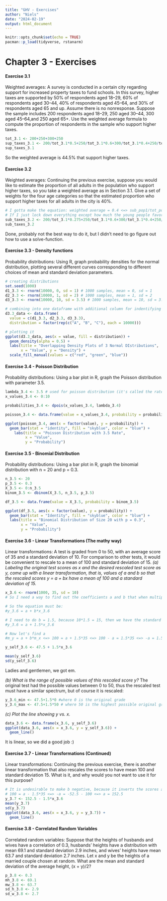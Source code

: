 ```yaml
---
title: "GHV - Exercises"
author: "Niels"
date: "2024-02-19"
output: html_document
---
```


```r
knitr::opts_chunk$set(echo = TRUE)
pacman::p_load(tidyverse, rstanarm)
```

# Chapter 3 - Exercises
#### Exercise 3.1
Weighted averages: A survey is conducted in a certain city regarding support for increased
property taxes to fund schools. In this survey, higher taxes are supported by 50% of respondents
aged 18–29, 60% of respondents aged 30–44, 40% of respondents aged 45–64, and 30% of respondents aged 65 and up. Assume there is no nonresponse. Suppose the sample includes 200 respondents aged 18–29, 250 aged 30–44, 300 aged 45–64,and 250 aged 65+. Use the weighted average formula to compute the proportion of respondents in the sample who support higher taxes.
```r
tot_3.1 <- 200+250+300+250
sup_taxes_3.1 <- 200/tot_3.1*0.5+250/tot_3.1*0.6+300/tot_3.1*0.4+250/tot_3.1*0.3
sup_taxes_3.1
```
So the weighted average is 44.5% that support higher taxes.

#### Exercise 3.2
Weighted averages: Continuing the previous exercise, suppose you would like to estimate the
proportion of all adults in the population who support higher taxes, so you take a weighted
average as in Section 3.1. Give a set of weights for the four age categories so that the estimated
proportion who support higher taxes for all adults in the city is 40%.
```r
# I gotta make the equation: weighted average = 0.4 <=> sub_pop1/tot_pop*x1 + sub_pop2/tot_pop*x2 etc.
# If I just lock down everything except how much the young people favor it, then we only have 1 variable.
sub_taxes_3.2 <- 200/tot_3.1*0.275+250/tot_3.1*0.6+300/tot_3.1*0.4+250/tot_3.1*0.3
sub_taxes_3.2
```
Done, probably not the best way to do it, but I didn't need to go figure out how to use a solve-function.

#### Exercise 3.3 - Density functions
Probability distributions: Using R, graph probability densities for the normal distribution,
plotting several different curves corresponding to different choices of mean and standard
deviation parameters.

```r
# creating distributions
set.seed(1000)
d1_3.3 <- rnorm(10000, 0, sd = 1) # 1000 samples, mean = 0, sd = 1
d2_3.3 <- rnorm(10000, 1, sd = 2) # 1000 samples, mean = 1, sd = 2
d3_3.3 <- rnorm(10000, 10, sd = 3.5) # 1000 samples, mean = 10, sd = 3.5

# combining into one dataframe with additional column for indentifying which distribution
d3.3_data <- data.frame(
  value = c(d1_3.3, d2_3.3, d3_3.3),
  distribution = factor(rep(c("A", "B", "C"), each = 10000)))

# plotting it
ggplot(d3.3_data, aes(x = value, fill = distribution)) + 
  geom_density(alpha = 0.5) + 
  labs(title = "Overlapping Density Plots of 3 Normal DIstributions",
       x = "Value", y = "Density") + 
  scale_fill_manual(values = c("red", "green", "blue"))
```

#### Exercise 3.4 - Poisson Distribution
Probability distributions: Using a bar plot in R, graph the Poisson distribution with parameter
3.5.
```r
lambda_3.4 <- 3.5 # used for poisson distribution (it's called the rate)
x_values_3.4 <- 0:10

probabilities_3.4 <- dpois(x_values_3.4, lambda_3.4)

poisson_3.4 <- data.frame(value = x_values_3.4, probability = probabilities_3.4)

ggplot(poisson_3.4, aes(x = factor(value), y = probability)) + 
  geom_bar(stat = "identity", fill = "skyblue", color = "blue") + 
    labs(title = "Poisson Distribution with 3.5 Rate", 
         x = "Value",
         y = "Probability")
```

#### Exercise 3.5 - Binomial Distribution
Probability distributions: Using a bar plot in R, graph the binomial distribution with n = 20 and
p = 0.3.
```r
n_3.5 <- 20
p_3.5 <- 0.3
X_3.5 <- 0:n_3.5
binom_3.5 <- dbinom(X_3.5, n_3.5, p_3.5)

df_3.5 <- data.frame(value = X_3.5, probability = binom_3.5)

ggplot(df_3.5, aes(x = factor(value), y = probability)) + 
  geom_bar(stat = "Identity", fill = "skyblue", color = "blue") + 
  labs(title = "Binomial Distribution of Size 20 with p = 0.3",
       x = "Value",
       y = "Probability")
```
#### Exercise 3.6 - Linear Transformations (The mathy way)
Linear transformations: A test is graded from 0 to 50, with an average score of 35 and a standard deviation of 10. For comparison to other tests, it would be convenient to rescale to a mean of 100 and standard deviation of 15.
*(a) Labeling the original test scores as x and the desired rescaled test score as y, come up with a linear transformation, that is, values of a and b so that the rescaled scores y = a + bx have a mean of 100 and a standard deviation of 15.*
```r
x_3.6 <- rnorm(1000, 35, sd = 10)
# So I need a way to find out the coefficients a and b that when multiplied/added with the original numbers "x" give me numbers y that get a mean on 100 and sd of 15. 

# So the equation must be:
#y_3.6 = a + b*x_3.6

# I need to do b = 1.5, because 10*1.5 = 15, then we have the standard deviation
#y_3.6 = a + 1.5*x_3.6

# Now let's find a
#m_y = a + b*m_x <=> 100 = a + 1.5*35 <=> 100 - a = 1.5*35 <=> -a = 1.5*35 - 100 = -a = -47.5 <=> a = 47.5

y_self_3.6 <- 47.5 + 1.5*x_3.6

mean(y_self_3.6)
sd(y_self_3.6)
```
Ladies and gentlemen, we got em. 


*(b) What is the range of possible values of this rescaled score y?*
The original test had the possible values between 0 to 50, thus the rescaled test must have a similar spectrum, but of course it is rescaled:
```r
y_3.6_min <- 47.5+1.5*0 #where 0 is the original grade
y_3.6_max <- 47.5+1.5*50 # where 50 is the highest possible original grade
```

*(c) Plot the line showing y vs. x.*
```r
data_3.6 <- data.frame(x_3.6, y_self_3.6)
ggplot(data_3.6, aes(x = x_3.6, y = y_self_3.6)) + 
  geom_line()
```
It is linear, so we did a good job :)

#### Exercise 3.7 - Linear Transformations (Continued)
Linear transformations: Continuing the previous exercise, there is another linear transformation that also rescales the scores to have mean 100 and standard deviation 15. What is it, and why would you not want to use it for this purpose?
```r
# It is undesirable to make b negative, because it inverts the scores after the rescaling
# 100 = a - 1.5*35 <=> -a = -52.5 - 100 <=> a = 152.5
y_3.7 <- 152.5 - 1.5*x_3.6
mean(y_3.7)
sd(y_3.7)
ggplot(data_3.6, aes(x = x_3.6, y = y_3.7)) + 
  geom_line()

```

#### Exercise 3.8 - Correlated Random Variables
Correlated random variables: Suppose that the heights of husbands and wives have a correlation of 0.3, husbands’ heights have a distribution with mean 69.1 and standard deviation 2.9 inches, and wives’ heights have mean 63.7 and standard deviation 2.7 inches. Let x and y be the heights of a married couple chosen at random. What are the mean and standard deviation of the average height, (x + y)/2?
```r
p_3.8 <- 0.3
mh_3.8 <- 69.1
mw_3.8 <- 63.7
sd_h_3.8 <- 2.9
sd_w_3.8 <- 2.7

```



















